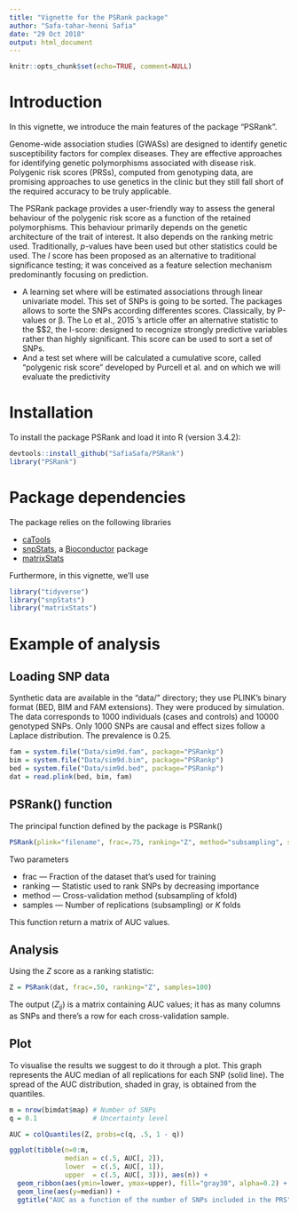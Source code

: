 ---
title: "Vignette for the PSRank package"
author: "Safa-tahar-henni Safia"
date: "29 Oct 2018"
output: html_document
---

```{r setup, include=FALSE}
knitr::opts_chunk$set(echo=TRUE, comment=NULL)
```

# Introduction

In this vignette, we introduce the main features of the package "PSRank".

Genome-wide association studies (GWASs) are designed to identify genetic susceptibility factors for complex diseases. They are effective approaches for identifying genetic polymorphisms associated with disease risk.  Polygenic risk scores (PRSs), computed from genotyping data, are promising approaches to use genetics in the clinic but they still fall short of the required accuracy to be truly applicable.

The PSRank package provides a user-friendly way to assess the general behaviour of the polygenic risk score as a function of the retained polymorphisms.  This behaviour primarily depends on the genetic architecture of the trait of interest.  It also depends on the ranking metric used.  Traditionally, $p$-values have been used but other statistics could be used.  The $I$ score has been proposed as an alternative to traditional significance testing; it was conceived as a feature selection mechanism predominantly focusing on prediction.

- A learning set where will be estimated associations through linear univariate model. This set of SNPs is going to be sorted. The packages allows to sorte the SNPs according differentes scores. Classically, by P-values or β. The Lo et al., 2015 's article offer an alternative statistic to the $\chi$2, the I-score: designed to recognize strongly predictive variables rather than highly significant. This score can be used to sort a set of SNPs.
- And a test set where will be calculated a cumulative score, called "polygenic risk score" developed by Purcell et al. and on which we will evaluate the predictivity

# Installation

To install the package PSRank and load it into R (version 3.4.2):

```{r}
devtools::install_github("SafiaSafa/PSRank")
library("PSRank")
```

# Package dependencies

The package relies on the following libraries

* [caTools](https://cran.r-project.org/package=caTools)
* [snpStats](https://www.bioconductor.org/packages/release/bioc/html/snpStats.html), a
  [Bioconductor](https://www.bioconductor.org/) package
* [matrixStats](https://cran.r-project.org/package=matrixStats)

Furthermore, in this vignette, we'll use

```{r, message=FALSE, warning=FALSE}
library("tidyverse")
library("snpStats")
library("matrixStats")
```

# Example of analysis

## Loading SNP data

Synthetic data are available in the "data/" directory; they use PLINK's binary format (BED, BIM and FAM extensions). They were produced by simulation.  The data corresponds to 1000 individuals (cases and controls) and 10000 genotyped SNPs. Only 1000 SNPs are causal and effect sizes follow a Laplace distribution. The prevalence is 0.25.

```{r}
fam = system.file("Data/sim9d.fam", package="PSRankp")
bim = system.file("Data/sim9d.bim", package="PSRankp")
bed = system.file("Data/sim9d.bed", package="PSRankp")
dat = read.plink(bed, bim, fam)
```

## PSRank() function

The principal function defined by the package is PSRank()

```{r, eval=FALSE}
PSRank(plink="filename", frac=.75, ranking="Z", method="subsampling", samples=100)
```

Two parameters

* frac — Fraction of the dataset that's used for training
* ranking — Statistic used to rank SNPs by decreasing importance
* method — Cross-validation method (subsampling of kfold)
* samples — Number of replications (subsampling) or $K$ folds

This function return a matrix of AUC values.

## Analysis

Using the $Z$ score as a ranking statistic:

```{r}
Z = PSRank(dat, frac=.50, ranking="Z", samples=100)
```

The output $(Z_{ij})$ is a matrix containing AUC values; it has as
many columns as SNPs and there's a row for each cross-validation
sample.

## Plot

To visualise the results we suggest to do it through a plot. This graph represents the AUC median of all replications for each SNP (solid line). The spread of the AUC distribution, shaded in gray, is obtained from the quantiles.

```{r}
m = nrow(bimdat$map) # Number of SNPs
q = 0.1              # Uncertainty level

AUC = colQuantiles(Z, probs=c(q, .5, 1 - q))

ggplot(tibble(n=0:m,
              median = c(.5, AUC[, 2]),
              lower  = c(.5, AUC[, 1]),
              upper  = c(.5, AUC[, 3])), aes(n)) +
  geom_ribbon(aes(ymin=lower, ymax=upper), fill="gray30", alpha=0.2) +
  geom_line(aes(y=median)) +
  ggtitle("AUC as a function of the number of SNPs included in the PRS")
```
